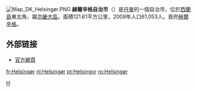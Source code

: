 {{unreferenced|time=2009-12-23T06:06:53+00:00}}
[[File:Map_DK_Helsingør.PNG|right]]
'''赫爾辛格自治市'''（{{lang-da|Helsingør Kommune}}）是[[丹麥|丹麥]]的一個自治市，位於[[西蘭島|西蘭島]]東北角，屬[[京畿大區|京畿大區]]。面積121.61平方公里，2009年人口61,053人。首府[[赫爾辛格|赫爾辛格]]。

==外部链接==
* [http://www.helsingor.dk/ 官方網頁] {{Wayback|url=http://www.helsingor.dk/ |date=20060828200051 }}
{{丹麥自治市}}
[[Category:丹麥市鎮|H]]
[[fr:Helsingør|fr:Helsingør]]  [[nl:Helsingør|nl:Helsingør]]  [[pt:Helsingor|pt:Helsingor]] [[ro:Helsingør|ro:Helsingør]]